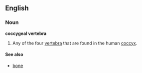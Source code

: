 ==English==
===Noun===
'''coccygeal vertebra'''

#Any of the four [[vertebra]] that are found in the human [[coccyx]].

====See also====
*[[bone]]